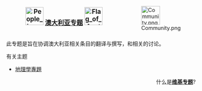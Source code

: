 <div style="float:right;margin-left:0.9em">[[Image:Community.png|50px]]</div>

<b><big><center>[[File:People_icon.svg|48px]] [[Wikipedia:澳大利亚专题|澳大利亚专题]] [[File:Flag_of_Australia.svg|48px]]</center></big></b><br>

此专题是旨在协调澳大利亚相关条目的翻译与撰写，和相关的讨论。

;有关主题
{{colbegin}}
* [[Wikipedia:地理學專題|地理學專題]]
{{colend}}
<div align=right>
什么是'''[[Wikipedia:专题|维基专题]]'''?
</div>